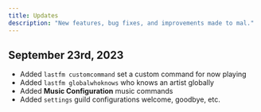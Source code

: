 ```yaml
---
title: Updates
description: "New features, bug fixes, and improvements made to mal."
---
```



## September 23rd, 2023

- Added `lastfm customcommand` set a custom command for now playing
- Added `lastfm globalwhoknows` who knows an artist globally
- Added **Music Configuration** music commands
- Added `settings` guild configurations welcome, goodbye, etc.
